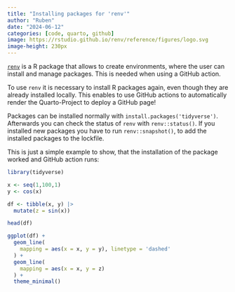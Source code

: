 ```yaml
---
title: "Installing packages for 'renv'"
author: "Ruben"
date: "2024-06-12"
categories: [code, quarto, github]
image: https://rstudio.github.io/renv/reference/figures/logo.svg
image-height: 230px
---
```


[`renv`](https://rstudio.github.io/renv/articles/renv.html){target="_blank"} is a R package that allows to create environments, where the user can install and manage packages. This is needed when using a GitHub action.

To use `renv` it is necessary to install R packages again, even though they are already installed locally.
This enables to use GitHub actions to automatically render the Quarto-Project to deploy a GitHub page!

Packages can be installed normally with `install.packages('tidyverse')`. Afterwards you can check the status of `renv` with `renv::status()`. If you installed new packages you have to run `renv::snapshot()`, to add the installed packages to the lockfile.

This is just a simple example to show, that the installation of the package worked and GitHub action runs:
```r
library(tidyverse)
```

```r
x <- seq(1,100,1)
y <- cos(x)

df <- tibble(x, y) |>
  mutate(z = sin(x))

head(df)
```

```r
ggplot(df) +
  geom_line(
    mapping = aes(x = x, y = y), linetype = 'dashed' 
  ) +
  geom_line(
    mapping = aes(x = x, y = z)
  ) +
  theme_minimal()
```

